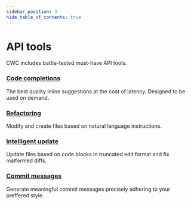 ```yaml
---
sidebar_position: 3
hide_table_of_contents: true
---
```


# API tools

CWC includes battle-tested must-have API tools.

### [Code completions](./code-completions)

The best quality inline suggestions at the cost of latency. Designed to be used on demand.

### [Refactoring](./refactoring)

Modify and create files based on natural language instructions.

### [Intelligent update](./intelligent-update)

Update files based on code blocks in truncated edit format and fix malformed diffs.

### [Commit messages](./commit-messages)

Generate meaningful commit messages precisely adhering to your preffered style.
